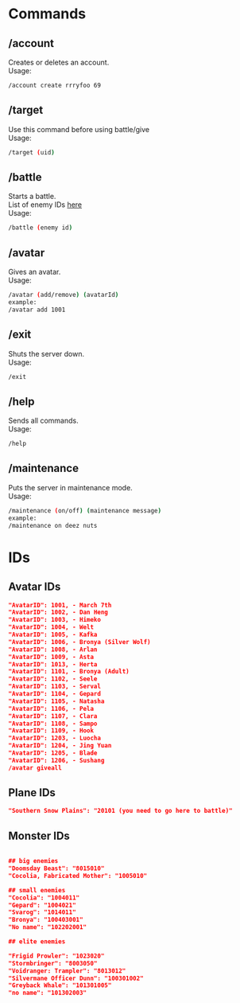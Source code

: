 # Commands

## /account
Creates or deletes an account.\
Usage:
```sh
/account create rrryfoo 69
```

## /target
Use this command before using battle/give\
Usage:
```sh
/target (uid)
```
## /battle
Starts a battle.\
List of enemy IDs [here](./cmds/#monster-ids)\
Usage:
```sh
/battle (enemy id)
```

## /avatar
Gives an avatar.\
Usage:
```sh
/avatar (add/remove) (avatarId)
example:
/avatar add 1001
```

## /exit
Shuts the server down.\
Usage:
```sh
/exit
```

## /help
Sends all commands.\
Usage:
```sh
/help
```

## /maintenance
Puts the server in maintenance mode.\
Usage:
```sh
/maintenance (on/off) (maintenance message)
example:
/maintenance on deez nuts
```

# IDs
## Avatar IDs
```json
"AvatarID": 1001, - March 7th
"AvatarID": 1002, - Dan Heng
"AvatarID": 1003, - Himeko
"AvatarID": 1004, - Welt
"AvatarID": 1005, - Kafka
"AvatarID": 1006, - Bronya (Silver Wolf)
"AvatarID": 1008, - Arlan
"AvatarID": 1009, - Asta
"AvatarID": 1013, - Herta
"AvatarID": 1101, - Bronya (Adult)
"AvatarID": 1102, - Seele
"AvatarID": 1103, - Serval
"AvatarID": 1104, - Gepard
"AvatarID": 1105, - Natasha
"AvatarID": 1106, - Pela
"AvatarID": 1107, - Clara
"AvatarID": 1108, - Sampo
"AvatarID": 1109, - Hook
"AvatarID": 1203, - Luocha
"AvatarID": 1204, - Jing Yuan
"AvatarID": 1205, - Blade
"AvatarID": 1206, - Sushang
/avatar giveall
```
## Plane IDs
```json
"Southern Snow Plains": "20101 (you need to go here to battle)"
```
## Monster IDs
```json

## big enemies
"Doomsday Beast": "8015010"
"Cocolia, Fabricated Mother": "1005010"

## small enemies
"Cocolia": "1004011"
"Gepard": "1004021"
"Svarog": "1014011"
"Bronya": "100403001"
"No name": "102202001"

## elite enemies

"Frigid Prowler": "1023020"
"Stormbringer": "8003050"
"Voidranger: Trampler": "8013012"
"Silvermane Officer Dunn": "100301002"
"Greyback Whale": "101301005"
"no name": "101302003"
```